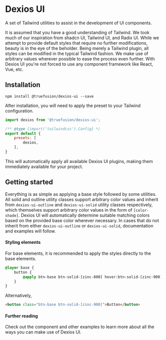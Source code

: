 
<Meta title="Dexios UI" />

# Dexios UI 

A set of Tailwind utilities to assist in the development of UI components.

It is assumed that you have a good understanding of Tailwind.
We took much of our inspiration from shadcn UI, Tailwind UI, and Radix UI.
While we attempt to provide default styles that require no further modifications, beauty is in the eye of the beholder.
Being merely a Tailwind plugin, all styles can be modified in the typical Tailwind fashion.
We make use of arbitrary values wherever possible to ease the process even further.
With Dexios UI you're not forced to use any component framework like React, Vue, etc.

## Installation 

```shell
npm install @truefusion/dexios-ui --save
```

After installation, you will need to apply the preset to your Tailwind configuration.

```js
import dexios from '@truefusion/dexios-ui';

/** @type {import('tailwindcss').Config} */
export default {
	presets: [
		dexios,
	],
}
```

This will automatically apply all available Dexios UI plugins, making them immediately available for your project.

## Getting started

Everything is as simple as applying a base style followed by some utilities.
All solid and outline utility classes support arbitrary color values and inherit from `dexios-ui-outline` and `dexios-ui-solid` utility classes respectively,
which themselves support arbitrary color values in the form of `[color-shade]`.
Dexios UI will automatically determine suitable matching colors based on the provided base color wherever necessary.
In cases that do not inherit from either `dexios-ui-outline` or `dexios-ui-solid`, documentation and examples will follow.

#### Styling elements

For base elements, it is recommended to apply the styles directly to the base elements.

```css
@layer base {
	button {
		@apply btn-base btn-solid-[zinc-800] hover:btn-solid-[zinc-900];
	}
}
```

Alternatively, 

```html
<button class="btn-base btn-solid-[zinc-900]">Button</button>
```

#### Further reading

Check out the component and other examples to learn more about all the ways you can make use of Dexios UI.
